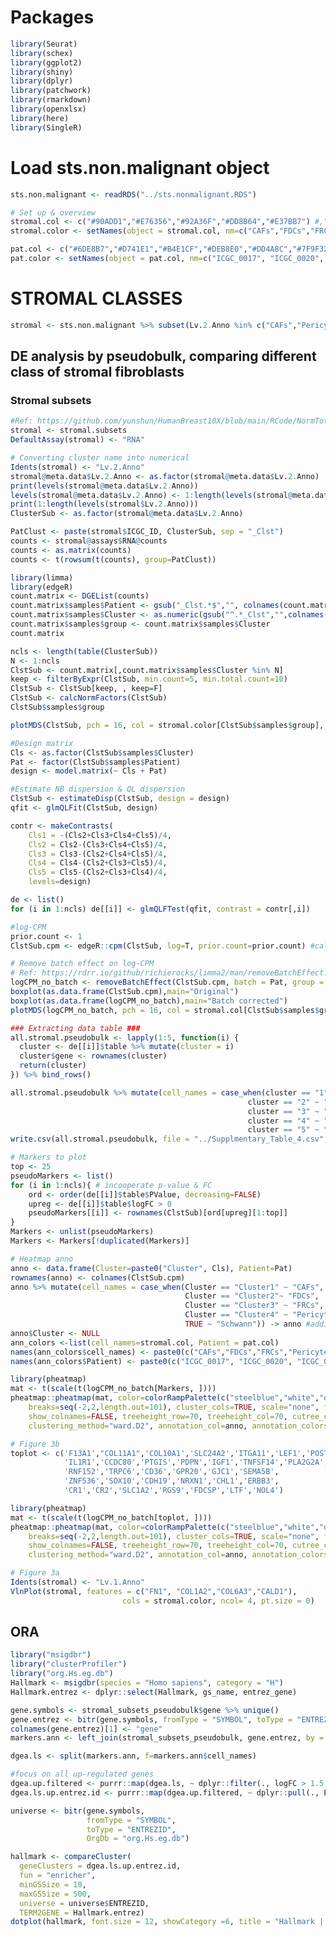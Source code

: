 
# Packages
```r
library(Seurat)
library(schex)
library(ggplot2)
library(shiny)
library(dplyr)
library(patchwork)
library(rmarkdown)
library(openxlsx)
library(here)
library(SingleR)
```

# Load sts.non.malignant object
```r
sts.non.malignant <- readRDS("../sts.nonmalignant.RDS")

# Set up & overview
stromal.col <- c("#90ADD1","#E76356","#92A36F","#DD8B64","#E37BB7") #,"#6A3D9A") 
stromal.color <- setNames(object = stromal.col, nm=c("CAFs","FDCs","FRCs","Pericytes","Schwann")) #,"vSMC"))

pat.col <- c("#6DE8B7","#D741E1","#B4E1CF","#DEB8E0","#DD4A8C","#7F9F32","#C3EAB4" ,"#7B67E0" ,"#D8E746" ,"#CEE982" ,"#DE73DA" ,"#92A36F" ,"#67C0D8" ,"#E1A497" ,"#E76356" ,"#62A4DB", "#D79655" ,"#8966AA", "#9899E8" ,"#6EE9E7","#E4C751","#E7E3DA" ,"#E08FC1" )  
pat.color <- setNames(object = pat.col, nm=c("ICGC_0017", "ICGC_0020", "ICGC_0021", "ICGC_0026", "ICGC_0033", "ICGC_0034", "ICGC_0043", "ICGC_0051", "ICGC_0053","ICGC_0061", "ICGC_0066", "ICGC_0067", "ICGC_0075", "ICGC_0087", "ICGC_0103","ICGC_0105", "ICGC_0115", "ICGC_0203", "ICGC_0215", "ICGC_0235", "ICGC_0304", "ICGC_0391", "ICGC_0415"))
```

# STROMAL CLASSES
```r
stromal <- sts.non.malignant %>% subset(Lv.2.Anno %in% c("CAFs","Pericytes", "FRCs", "Schwann","FDCs"))
```

## DE analysis by pseudobulk, comparing different class of stromal fibroblasts
### Stromal subsets
```r
#Ref: https://github.com/yunshun/HumanBreast10X/blob/main/RCode/NormTotal.R
stromal <- stromal.subsets
DefaultAssay(stromal) <- "RNA"

# Converting cluster name into numerical
Idents(stromal) <- "Lv.2.Anno"
stromal@meta.data$Lv.2.Anno <- as.factor(stromal@meta.data$Lv.2.Anno)
print(levels(stromal@meta.data$Lv.2.Anno))
levels(stromal@meta.data$Lv.2.Anno) <- 1:length(levels(stromal@meta.data$Lv.2.Anno))
print(1:length(levels(stromal$Lv.2.Anno)))
ClusterSub <- as.factor(stromal@meta.data$Lv.2.Anno) 

PatClust <- paste(stromal$ICGC_ID, ClusterSub, sep = "_Clst")
counts <- stromal@assays$RNA@counts
counts <- as.matrix(counts)
counts <- t(rowsum(t(counts), group=PatClust))

library(limma)
library(edgeR)
count.matrix <- DGEList(counts) 
count.matrix$samples$Patient <- gsub("_Clst.*$","", colnames(count.matrix)) 
count.matrix$samples$Cluster <- as.numeric(gsub("^.*_Clst","",colnames(count.matrix))) 
count.matrix$samples$group <- count.matrix$samples$Cluster
count.matrix 

ncls <- length(table(ClusterSub))
N <- 1:ncls 
ClstSub <- count.matrix[,count.matrix$samples$Cluster %in% N] 
keep <- filterByExpr(ClstSub, min.count=5, min.total.count=10) 
ClstSub <- ClstSub[keep, , keep=F]
ClstSub <- calcNormFactors(ClstSub) 
ClstSub$samples$group

plotMDS(ClstSub, pch = 16, col = stromal.color[ClstSub$samples$group], main="")

#Design matrix
Cls <- as.factor(ClstSub$samples$Cluster)
Pat <- factor(ClstSub$samples$Patient)
design <- model.matrix(~ Cls + Pat)

#Estimate NB dispersion & QL dispersion
ClstSub <- estimateDisp(ClstSub, design = design)
qfit <- glmQLFit(ClstSub, design)

contr <- makeContrasts(
    Cls1 = -(Cls2+Cls3+Cls4+Cls5)/4,
    Cls2 = Cls2-(Cls3+Cls4+Cls5)/4,
    Cls3 = Cls3-(Cls2+Cls4+Cls5)/4,
    Cls4 = Cls4-(Cls2+Cls3+Cls5)/4,
    Cls5 = Cls5-(Cls2+Cls3+Cls4)/4,
    levels=design)

de <- list()
for (i in 1:ncls) de[[i]] <- glmQLFTest(qfit, contrast = contr[,i])

#log-CPM
prior.count <- 1
ClstSub.cpm <- edgeR::cpm(ClstSub, log=T, prior.count=prior.count) #calculating cpm

# Remove batch effect on log-CPM
# Ref: https://rdrr.io/github/richierocks/limma2/man/removeBatchEffect.html
logCPM_no_batch <- removeBatchEffect(ClstSub.cpm, batch = Pat, group = Cls) # following example on ?removeBatchEffect in R
boxplot(as.data.frame(ClstSub.cpm),main="Original")
boxplot(as.data.frame(logCPM_no_batch),main="Batch corrected")
plotMDS(logCPM_no_batch, pch = 16, col = stromal.col[ClstSub$samples$group], main="Pseudo-bulk samples")

### Extracting data table ###
all.stromal.pseudobulk <- lapply(1:5, function(i) {
  cluster <- de[[i]]$table %>% mutate(cluster = i)
  cluster$gene <- rownames(cluster)
  return(cluster)
}) %>% bind_rows()

all.stromal.pseudobulk %>% mutate(cell_names = case_when(cluster == "1" ~ "CAFs",
                                                     cluster == "2" ~ "FDCs",
                                                     cluster == "3" ~ "FRCs",
                                                     cluster == "4" ~ "Pericytes",
                                                     cluster == "5" ~ "Schwann")) -> all.stromal.pseudobulk
write.csv(all.stromal.pseudobulk, file = "../Supplmentary_Table_4.csv", row.names = F)

# Markers to plot
top <- 25
pseudoMarkers <- list()
for (i in 1:ncls){ # incooperate p-value & FC 
    ord <- order(de[[i]]$table$PValue, decreasing=FALSE)
    upreg <- de[[i]]$table$logFC > 0
    pseudoMarkers[[i]] <- rownames(ClstSub)[ord[upreg][1:top]]
}
Markers <- unlist(pseudoMarkers)
Markers <- Markers[!duplicated(Markers)]

# Heatmap anno
anno <- data.frame(Cluster=paste0("Cluster", Cls), Patient=Pat)
rownames(anno) <- colnames(ClstSub.cpm)
anno %>% mutate(cell_names = case_when(Cluster == "Cluster1" ~ "CAFs",
                                       Cluster == "Cluster2"~ "FDCs",
                                       Cluster == "Cluster3" ~ "FRCs",
                                       Cluster == "Cluster4" ~ "Pericytes",
                                       TRUE ~ "Schwann")) -> anno #adding cell_names 
anno$Cluster <- NULL
ann_colors <-list(cell_names=stromal.col, Patient = pat.col)
names(ann_colors$cell_names) <- paste0(c("CAFs","FDCs","FRCs","Pericytes","Schwann"))
names(ann_colors$Patient) <- paste0(c("ICGC_0017", "ICGC_0020", "ICGC_0021", "ICGC_0026", "ICGC_0033", "ICGC_0034", "ICGC_0043", "ICGC_0051", "ICGC_0053", "ICGC_0061", "ICGC_0066", "ICGC_0067", "ICGC_0075", "ICGC_0087", "ICGC_0103", "ICGC_0105", "ICGC_0115", "ICGC_0203", "ICGC_0215", "ICGC_0235", "ICGC_0304", "ICGC_0391", "ICGC_0415"))

library(pheatmap)
mat <- t(scale(t(logCPM_no_batch[Markers, ])))
pheatmap::pheatmap(mat, color=colorRampPalette(c("steelblue","white","darkred"))(100), border_color="NA",
    breaks=seq(-2,2,length.out=101), cluster_cols=TRUE, scale="none", fontsize_row=10, 
    show_colnames=FALSE, treeheight_row=70, treeheight_col=70, cutree_cols=5,
    clustering_method="ward.D2", annotation_col=anno, annotation_colors=ann_colors)

# Figure 3b
toplot <- c('F13A1',"COL11A1",'COL10A1','SLC24A2','ITGA11','LEF1','POSTN',
            'IL1R1','CCDC80','PTGIS','PDPN','IGF1','TNFSF14','PLA2G2A',"KCNIP1","MEDAG",
            'RNF152','TRPC6','CD36','GPR20','GJC1','SEMA5B',
            'ZNF536','SOX10','CDH19','NRXN1','CHL1','ERBB3', 
            'CR1','CR2','SLC1A2','RGS9','FDCSP','LTF','NOL4')

library(pheatmap)
mat <- t(scale(t(logCPM_no_batch[toplot, ])))
pheatmap::pheatmap(mat, color=colorRampPalette(c("steelblue","white","darkred"))(100), border_color="NA",
    breaks=seq(-2,2,length.out=101), cluster_cols=TRUE, scale="none", fontsize_row=10, 
    show_colnames=FALSE, treeheight_row=70, treeheight_col=70, cutree_cols=5,
    clustering_method="ward.D2", annotation_col=anno, annotation_colors=ann_colors)

# Figure 3a 
Idents(stromal) <- "Lv.1.Anno"
VlnPlot(stromal, features = c("FN1", "COL1A2","COL6A3","CALD1"),
                         cols = stromal.color, ncol= 4, pt.size = 0)
```

## ORA
```r
library("msigdbr")
library("clusterProfiler")
library("org.Hs.eg.db")
Hallmark <- msigdbr(species = "Homo sapiens", category = "H")
Hallmark.entrez <- dplyr::select(Hallmark, gs_name, entrez_gene)

gene.symbols <- stromal_subsets_pseudobulk$gene %>% unique() 
gene.entrez <- bitr(gene.symbols, fromType = "SYMBOL", toType = "ENTREZID", OrgDb = "org.Hs.eg.db", drop = F)
colnames(gene.entrez)[1] <- "gene"
markers.ann <- left_join(stromal_subsets_pseudobulk, gene.entrez, by = "gene")

dgea.ls <- split(markers.ann, f=markers.ann$cell_names)

#focus on all up-regulated genes
dgea.up.filtered <- purrr::map(dgea.ls, ~ dplyr::filter(., logFC > 1.5, PValue < 0.05, !is.na(ENTREZID)))
dgea.ls.up.entrez.id <- purrr::map(dgea.up.filtered, ~ dplyr::pull(., ENTREZID))

universe <- bitr(gene.symbols,
                 fromType = "SYMBOL",
                 toType = "ENTREZID",
                 OrgDb = "org.Hs.eg.db")

hallmark <- compareCluster(
  geneClusters = dgea.ls.up.entrez.id,
  fun = "enricher",
  minGSSize = 10,
  maxGSSize = 500,
  universe = universe$ENTREZID,
  TERM2GENE = Hallmark.entrez)
dotplot(hallmark, font.size = 12, showCategory =6, title = "Hallmark | pseudobulk RNA assay | logFC > 1.5")  + RotatedAxis() + scale_colour_gradient(low="midnightblue", high = "grey") 
```
